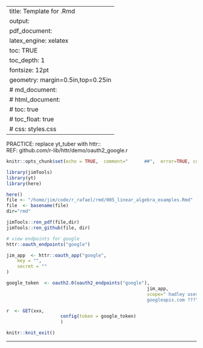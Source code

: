 
---
title: Template for .Rmd
output: 
  pdf_document:
    latex_engine: xelatex
    toc:  TRUE
    toc_depth:  1
fontsize: 12pt
geometry: margin=0.5in,top=0.25in
#  md_document:
#  html_document:
#    toc: true
#  	toc_float: true
#    css: styles.css
---


PRACTICE:   replace yt_tuber with httr::   
REF:  github.com/r-lib/httr/demo/oauth2_google.r

```r
knitr::opts_chunk$set(echo = TRUE,  comment="      ##",  error=TRUE, collapse=TRUE)
```

```r
library(jimTools)
library(yt)
library(here)
```


```r
here()
file <- "/home/jim/code/r_rafael/rmd/005_linear_algebra_examples.Rmd"
file  <- basename(file)
dir="rmd"

jimTools::ren_pdf(file,dir)
jimTools::ren_github(file, dir)
```

```r
# view endpoints for google
httr::oauth_endpoints("google")
```

```r
jim_app  <- httr::oauth_app("google",
	key = "",
	secret = ""
)
```

```r
google_token  <- oauth2.0(oauth2_endpoints("google"),
													jim_app,
													scope=" hadley uses ..userinfo.profile at 
													googleapis.com ???"
```

```r
r  <- GET(xxx,
					config(token = google_token)
					)
```


 



```r
knitr::knit_exit()
```



***






